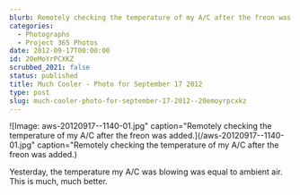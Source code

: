 ```yaml
---
blurb: Remotely checking the temperature of my A/C after the freon was added.
categories:
  - Photographs
  - Project 365 Photos
date: 2012-09-17T00:00:00
id: 20eMoYrPCXKZ
scrubbed_2021: false
status: published
title: Much Cooler - Photo for September 17 2012
type: post
slug: much-cooler-photo-for-september-17-2012--20emoyrpcxkz
---
```


![Image: aws-20120917--1140-01.jpg" caption="Remotely checking the temperature of my A/C after the freon was added.](/aws-20120917--1140-01.jpg" caption="Remotely checking the temperature of my A/C after the freon was added.)

Yesterday, the temperature my A/C was blowing was equal to ambient air. This is much, much better.